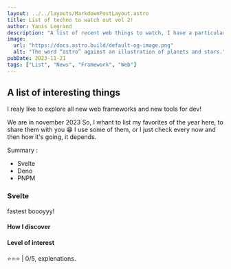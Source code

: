 ```yaml
---
layout: ../../layouts/MarkdownPostLayout.astro
title: List of techno to watch out vol 2!
author: Yanis Legrand
description: "A list of recent web things to watch, I have a particular interest in there!"
image: 
  url: "https://docs.astro.build/default-og-image.png"
  alt: "The word “astro” against an illustration of planets and stars."
pubDate: 2023-11-21
tags: ["List", "News", "Framework", "Web"]
---
```


## A list of interesting things

I realy like to explore all new web frameworks and new tools for dev!

We are in november 2023 So, I whant to list my favorites of the year here, to share them with you 😁
I use some of them, or I just check every now and then how it's going, it depends.

Summary : 
  - Svelte
  - Deno 
  - PNPM


### Svelte

fastest boooyyy!

#### How I discover

#### Level of interest

⭐⭐⭐ | 0/5, explenations.

